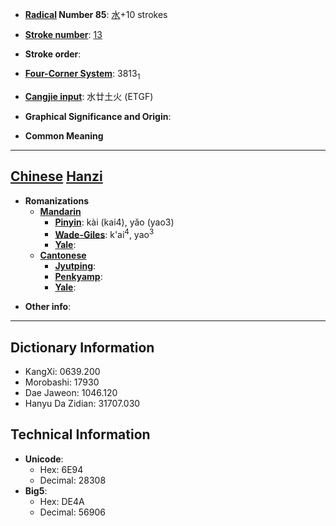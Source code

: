 * '''[[Wiktionary:Chinese radical index| Radical]] Number 85''': [[Wiktionary:Chinese radical index 水|水]]+10 strokes

* '''[[Wiktionary:Chinese total strokes index|Stroke number]]''': [[Wiktionary:Chinese total strokes index 13|13]]

* '''Stroke order''': 

* '''[[Wiktionary:Chinese four corner index|Four-Corner System]]''': 3813<sub>1</sub>

* '''[[Wiktionary:Chinese Cangjie index|Cangjie input]]''': 水廿土火 (ETGF)

* '''Graphical Significance and Origin''': 

* '''Common Meaning'''

----

== [[Chinese]] [[Hanzi]] ==

* '''Romanizations'''
** '''[[Mandarin]]'''
*** '''[[Pinyin]]''': kài (kai4), yǎo (yao3)
*** '''[[Wade-Giles]]''': k'ai<sup>4</sup>, yao<sup>3</sup>
*** '''[[Yale]]''': 
** '''[[Cantonese]]'''
*** '''[[Jyutping]]''':
*** '''[[Penkyamp]]''': 
*** '''[[Yale]]''': 

* '''Other info''': 

----

== Dictionary Information ==

* KangXi: 0639.200
* Morobashi: 17930
* Dae Jaweon: 1046.120
* Hanyu Da Zidian: 31707.030

== Technical Information ==

* '''Unicode''':
** Hex: 6E94
** Decimal: 28308
* '''Big5''':
** Hex: DE4A
** Decimal: 56906